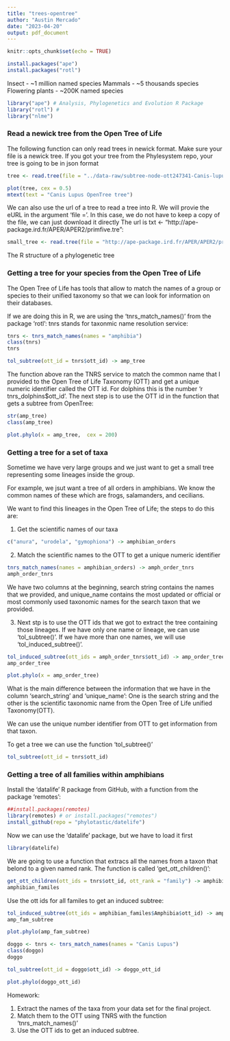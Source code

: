 ```yaml
---
title: "trees-opentree"
author: "Austin Mercado"
date: "2023-04-20"
output: pdf_document
---
```


```r
knitr::opts_chunk$set(echo = TRUE)
```

```r
install.packages("ape")
install.packages("rotl")
```
Insect - ~1 million named species
Mammals - ~5 thousands species 
Flowering plants - ~200K named species

```r
library("ape") # Analysis, Phylogenetics and Evolution R Package
library("rotl") #
library("nlme")
```

### Read a newick tree from the Open Tree of Life 

The following function can only read trees in newick format. Make sure your file is a newick tree. If you got your tree from the Phylesystem repo, your tree is going to be in json format

```r
tree <- read.tree(file = "../data-raw/subtree-node-ott247341-Canis-lupus.tre")
```

```r
plot(tree, cex = 0.5)
mtext(text = "Canis Lupus OpenTree tree")
```

We can also use the url of a tree to read a tree into R. We will provie the eURL in the argument 'file ='.
In this case, we do not have to keep a copy of the file, we can just download it directly
The url is txt <- "http://ape-package.ird.fr/APER/APER2/primfive.tre":

```r
small_tree <- read.tree(file = "http://ape-package.ird.fr/APER/APER2/primfive.tre")
```

The R structure of a phylogenetic tree

### Getting a tree for your species from the Open Tree of Life

The Open Tree of Life has tools that allow to match the names of a group or species to their unified taxonomy so that we can look for information on their databases. 

If we are doing this in R, we are using the 'tnrs_match_names()' from the package 'rotl': tnrs stands for taxonmic name resolution service:

```r
tnrs <- tnrs_match_names(names = "amphibia")
class(tnrs)
tnrs
```

```r
tol_subtree(ott_id = tnrs$ott_id) -> amp_tree
```


The function above ran the TNRS service to match the common name that I provided to the Open Tree of Life Taxonomy (OTT) and get a unique numeric identifier called the OTT id.
For dolphins this is the number 'r tnrs_dolphins$ott_id'.
The next step is to use the OTT id in the function that gets a subtree from OpenTree:

```r
str(amp_tree)
class(amp_tree)
```

```r
plot.phylo(x = amp_tree,  cex = 200)
```
### Getting a tree for a set of taxa

Sometime we have very large groups and we just want to get a small tree representing some lineages inside the group. 

For example, we jsut want a tree of all orders in amphibians. We know the common names of these which are frogs, salamanders, and cecilians. 

We want to find this lineages in the Open Tree of Life; the steps to do this are:

1. Get the scientific names of our taxa 

```r
c("anura", "urodela", "gymophiona") -> amphibian_orders
```

2. Match the scientific names to the OTT to get a unique numeric identifier

```r
tnrs_match_names(names = amphibian_orders) -> amph_order_tnrs
amph_order_tnrs
```

We have two columns at the beginning, search string contains the names that we provided, and unique_name contains the most updated or official or most commonly used taxonomic names for the search taxon that we provided.

3. Next stp is to use the OTT ids that we got to extract the tree containing those lineages.
If we have only one name or lineage, we can use 'tol_subtree()'.
If we have more than one names, we will use 'tol_induced_subtree()'.

```r
tol_induced_subtree(ott_ids = amph_order_tnrs$ott_id) -> amp_order_tree
amp_order_tree
```

```r
plot.phylo(x = amp_order_tree)
```

What is the main difference between the information that we have in the column 'search_string' and 'unique_name':
One is the search string and the other is the scientific taxonomic name from the Open Tree of Life unified Taxonomy(OTT).

We can use the unique number identifier from OTT to get information from that taxon.

To get a tree we can use the function 'tol_subtree()'

```r
tol_subtree(ott_id = tnrs$ott_id)
```

### Getting a tree of all families within amphibians 

Install the 'datalife' R package from GitHub, with a function from the package 'remotes': 
```r
##install.packages(remotes)
library(remotes) # or install.packages("remotes")
install_github(repo = "phylotastic/datelife")
```

Now we can use the 'datalife' package, but we have to load it first
```r
library(datelife)
```

We are going to use a function that extracs all the names from a taxon that belond to a given named rank. The function is called 'get_ott_children()':

```r
get_ott_children(ott_ids = tnrs$ott_id, ott_rank = "family") -> amphibian_familes
amphibian_familes
```

Use the ott ids for all familes to get an induced subtree:

```r
tol_induced_subtree(ott_ids = amphibian_familes$Amphibia$ott_id) -> amp_fam_subtree
amp_fam_subtree
```

```r
plot.phylo(amp_fam_subtree)
```

```r
doggo <- tnrs <- tnrs_match_names(names = "Canis Lupus")
class(doggo)
doggo
```
```r
tol_subtree(ott_id = doggo$ott_id) -> doggo_ott_id
```

```r
plot.phylo(doggo_ott_id)
```

Homework:

1. Extract the names of the taxa from your data set for the final project.
2. Match them to the OTT using TNRS with the function 'tnrs_match_names()'
3. Use the OTT ids to get an induced subtree.


